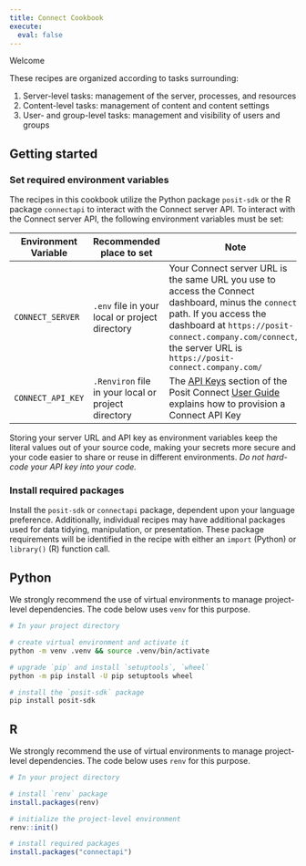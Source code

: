```yaml
---
title: Connect Cookbook
execute: 
  eval: false
---
```


Welcome

These recipes are organized according to tasks surrounding:

1.  Server-level tasks: management of the server, processes, and resources
2.  Content-level tasks: management of content and content settings
3.  User- and group-level tasks: management and visibility of users and groups

## Getting started

### Set required environment variables

The recipes in this cookbook utilize the Python package `posit-sdk` or the R package `connectapi` to interact with the Connect server API. To interact with the Connect server API, the following environment variables must be set:

| Environment Variable | Recommended place to set                            | Note                                                                                                                                                                                                                                           |
|------------|------------|------------------------------------------------------|
| `CONNECT_SERVER`     | `.env` file in your local or project directory      | Your Connect server URL is the same URL you use to access the Connect dashboard, minus the `connect` path. If you access the dashboard at `https://posit-connect.company.com/connect/`, the server URL is `https://posit-connect.company.com/` |
| `CONNECT_API_KEY`    | `.Renviron` file in your local or project directory | The [API Keys](https://docs.posit.co/connect/user/api-keys/) section of the Posit Connect [User Guide](https://docs.posit.co/connect/user/) explains how to provision a Connect API Key                                                        |

Storing your server URL and API key as environment variables keep the literal values out of your source code, making your secrets more secure and your code easier to share or reuse in different environments. *Do not hard-code your API key into your code.*

### Install required packages

Install the `posit-sdk` or `connectapi` package, dependent upon your language preference. Additionally, individual recipes may have additional packages used for data tidying, manipulation, or presentation. These package requirements will be identified in the recipe with either an `import` (Python) or `library()` (R) function call.

::: {.panel-tabset group="language"}
## Python

We strongly recommend the use of virtual environments to manage project-level dependencies. The code below uses `venv` for this purpose.

``` bash
# In your project directory

# create virtual environment and activate it
python -m venv .venv && source .venv/bin/activate

# upgrade `pip` and install `setuptools`, `wheel`
python -m pip install -U pip setuptools wheel

# install the `posit-sdk` package
pip install posit-sdk
```

## R

We strongly recommend the use of virtual environments to manage project-level dependencies. The code below uses `renv` for this purpose.

```r
# In your project directory

# install `renv` package
install.packages(renv)

# initialize the project-level environment
renv::init()

# install required packages
install.packages("connectapi")

```
:::
